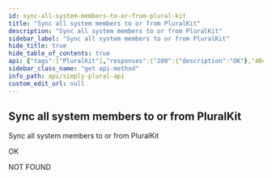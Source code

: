 ```yaml
---
id: sync-all-system-members-to-or-from-plural-kit
title: "Sync all system members to or from PluralKit"
description: "Sync all system members to or from PluralKit"
sidebar_label: "Sync all system members to or from PluralKit"
hide_title: true
hide_table_of_contents: true
api: {"tags":["PluralKit"],"responses":{"200":{"description":"OK"},"404":{"description":"NOT FOUND"}},"description":"Sync all system members to or from PluralKit","method":"get","path":"/v1/integrations/pluralkit/sync/members","servers":[{"url":"https://api.apparyllis.com:8443"},{"url":"https://devapi.apparyllis.com"}],"info":{"title":"Simply Plural API","description":"This is a work-in-progress API definition. If you need to know specifcs, please go to https://github.com/ApparyllisOrg/SimplyPluralApi/blob/release/src/api/v1/routes.ts","version":"1.0"},"postman":{"name":"Sync all system members to or from PluralKit","description":{"type":"text/plain"},"url":{"path":["v1","integrations","pluralkit","sync","members"],"host":["{{baseUrl}}"],"query":[],"variable":[]},"method":"GET"}}
sidebar_class_name: "get api-method"
info_path: api/simply-plural-api
custom_edit_url: null
---
```



## Sync all system members to or from PluralKit



Sync all system members to or from PluralKit

<div><ApiTabs><TabItem label={"200"} value={"200"}><div>

OK

</div><div></div></TabItem><TabItem label={"404"} value={"404"}><div>

NOT FOUND

</div><div></div></TabItem></ApiTabs></div>
      